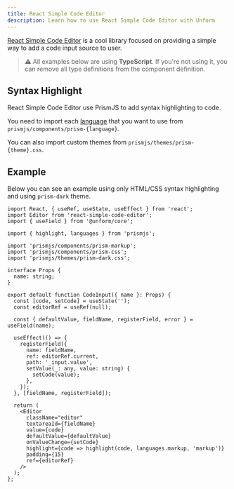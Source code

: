 ```yaml
---
title: React Simple Code Editor
description: Learn how to use React Simple Code Editor with Unform
---
```


[React Simple Code Editor](http://satya164.xyz/react-simple-code-editor/) is a cool library focused on providing a simple way to add a code input source to user.

> ⚠️ All examples below are using **TypeScript**. If you're not using it, you can remove all type definitions from the component definition.

## Syntax Highlight

React Simple Code Editor use PrismJS to add syntax highlighting to code.

You need to import each [language](https://prismjs.com/#supported-languages) that you want to use from `prismjs/components/prism-{language}`.

You can also import custom themes from `prismjs/themes/prism-{theme}.css`.

## Example

Below you can see an example using only HTML/CSS syntax highlighting and using `prism-dark` theme.

```tsx lineNumbers=true
import React, { useRef, useState, useEffect } from 'react';
import Editor from 'react-simple-code-editor';
import { useField } from '@unform/core';

import { highlight, languages } from 'prismjs';

import 'prismjs/components/prism-markup';
import 'prismjs/components/prism-css';
import 'prismjs/themes/prism-dark.css';

interface Props {
  name: string;
}

export default function CodeInput({ name }: Props) {
  const [code, setCode] = useState('');
  const editorRef = useRef(null);

  const { defaultValue, fieldName, registerField, error } = useField(name);

  useEffect(() => {
    registerField({
      name: fieldName,
      ref: editorRef.current,
      path: '_input.value',
      setValue(_: any, value: string) {
        setCode(value);
      },
    });
  }, [fieldName, registerField]);

  return (
    <Editor
      className="editor"
      textareaId={fieldName}
      value={code}
      defaultValue={defaultValue}
      onValueChange={setCode}
      highlight={code => highlight(code, languages.markup, 'markup')}
      padding={15}
      ref={editorRef}
    />
  );
};
```
